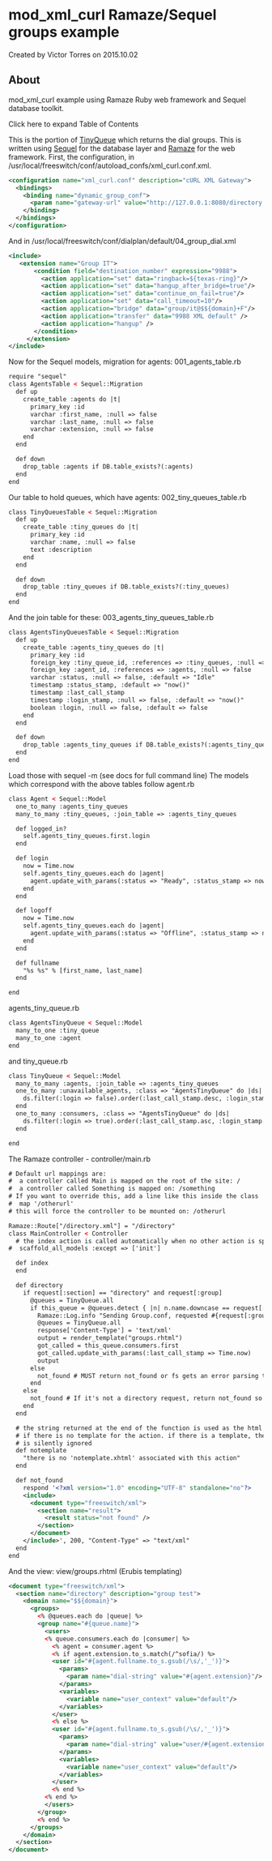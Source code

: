 
# mod_xml_curl Ramaze/Sequel groups example 

 Created by  Victor Torres on 2015.10.02

## About

mod\_xml\_curl example using Ramaze Ruby web framework and Sequel database toolkit.

Click here to expand Table of Contents

This is the portion of [TinyQueue](http://code.rubyists.com/projects/tq) which returns the dial groups. This is written using [Sequel](http://sequel.rubyforge.org/) for the database layer and [Ramaze](http://www.ramaze.net/) for the web framework. First, the configuration, in /usr/local/freeswitch/conf/autoload\_confs/xml\_curl.conf.xml.

```xml
<configuration name="xml_curl.conf" description="cURL XML Gateway">
  <bindings>
    <binding name="dynamic_group_conf">
      <param name="gateway-url" value="http://127.0.0.1:8080/directory.xml" bindings="directory"/>
    </binding>
  </bindings>
</configuration>
```

And in /usr/local/freeswitch/conf/dialplan/default/04\_group\_dial.xml

```xml
<include>
   <extension name="Group IT">
       <condition field="destination_number" expression="9988">
         <action application="set" data="ringback=${texas-ring}"/>
         <action application="set" data="hangup_after_bridge=true"/>
         <action application="set" data="continue_on_fail=true"/>
         <action application="set" data="call_timeout=10"/>
         <action application="bridge" data="group/it@$${domain}+F"/>
         <action application="transfer" data="9988 XML default" />
         <action application="hangup" />
       </condition>
     </extension>
</include>
```

Now for the Sequel models, migration for agents: 001\_agents\_table.rb

```xml
require "sequel"
class AgentsTable < Sequel::Migration
  def up
    create_table :agents do |t|
      primary_key :id
      varchar :first_name, :null => false
      varchar :last_name, :null => false
      varchar :extension, :null => false
    end
  end

  def down
    drop_table :agents if DB.table_exists?(:agents)
  end
end
```

Our table to hold queues, which have agents: 002\_tiny\_queues\_table.rb

```xml
class TinyQueuesTable < Sequel::Migration
  def up
    create_table :tiny_queues do |t|
      primary_key :id
      varchar :name, :null => false
      text :description
    end
  end

  def down
    drop_table :tiny_queues if DB.table_exists?(:tiny_queues)
  end
end
```

And the join table for these: 003\_agents\_tiny\_queues\_table.rb

```xml
class AgentsTinyQueuesTable < Sequel::Migration
  def up
    create_table :agents_tiny_queues do |t|
      primary_key :id
      foreign_key :tiny_queue_id, :references => :tiny_queues, :null => false
      foreign_key :agent_id, :references => :agents, :null => false
      varchar :status, :null => false, :default => "Idle"
      timestamp :status_stamp, :default => "now()"
      timestamp :last_call_stamp
      timestamp :login_stamp, :null => false, :default => "now()"
      boolean :login, :null => false, :default => false
    end
  end

  def down
    drop_table :agents_tiny_queues if DB.table_exists?(:agents_tiny_queues)
  end
end
```

Load those with sequel -m (see docs for full command line) The models which correspond with the above tables follow agent.rb

```xml
class Agent < Sequel::Model
  one_to_many :agents_tiny_queues
  many_to_many :tiny_queues, :join_table => :agents_tiny_queues

  def logged_in?
    self.agents_tiny_queues.first.login
  end

  def login
    now = Time.now
    self.agents_tiny_queues.each do |agent|
      agent.update_with_params(:status => "Ready", :status_stamp => now, :login => true, :login_stamp => now, :last_call_stamp => now)
    end
  end

  def logoff
    now = Time.now
    self.agents_tiny_queues.each do |agent|
      agent.update_with_params(:status => "Offline", :status_stamp => now, :login => false)
    end
  end

  def fullname
    "%s %s" % [first_name, last_name]
  end

end
```

agents\_tiny\_queue.rb

```xml
class AgentsTinyQueue < Sequel::Model
  many_to_one :tiny_queue
  many_to_one :agent
end
```

and tiny\_queue.rb

```xml
class TinyQueue < Sequel::Model
  many_to_many :agents, :join_table => :agents_tiny_queues
  one_to_many :unavailable_agents, :class => "AgentsTinyQueue" do |ds|
    ds.filter(:login => false).order(:last_call_stamp.desc, :login_stamp.asc)
  end
  one_to_many :consumers, :class => "AgentsTinyQueue" do |ds|
    ds.filter(:login => true).order(:last_call_stamp.asc, :login_stamp.asc)
  end

end
```

The Ramaze controller - controller/main.rb

```xml
# Default url mappings are:
#  a controller called Main is mapped on the root of the site: /
#  a controller called Something is mapped on: /something
# If you want to override this, add a line like this inside the class
#  map '/otherurl'
# this will force the controller to be mounted on: /otherurl

Ramaze::Route["/directory.xml"] = "/directory"
class MainController < Controller
  # the index action is called automatically when no other action is specified
#  scaffold_all_models :except => ['init']

  def index
  end

  def directory
    if request[:section] == "directory" and request[:group]
      @queues = TinyQueue.all
      if this_queue = @queues.detect { |n| n.name.downcase == request[:group_name] } # request[:group_name] must match a TinyQueue name
        Ramaze::Log.info "Sending Group.conf, requested #{request[:group_name]} matched #{this_queue}"
        @queues = TinyQueue.all
        response['Content-Type'] = 'text/xml'
        output = render_template("groups.rhtml")
        got_called = this_queue.consumers.first
        got_called.update_with_params(:last_call_stamp => Time.now)
        output
      else
        not_found # MUST return not_found or fs gets an error parsing the empty response as xml
      end
    else
      not_found # If it's not a directory request, return not_found so the static files get looked up as well
    end
  end

  # the string returned at the end of the function is used as the html body
  # if there is no template for the action. if there is a template, the string
  # is silently ignored
  def notemplate
    "there is no 'notemplate.xhtml' associated with this action"
  end

  def not_found
    respond '<?xml version="1.0" encoding="UTF-8" standalone="no"?>
    <include>
      <document type="freeswitch/xml">
        <section name="result">
          <result status="not found" />
        </section>
      </document>
    </include>', 200, "Content-Type" => "text/xml"
  end
end
```

And the view: view/groups.rhtml (Erubis templating)

```xml
<document type="freeswitch/xml">
  <section name="directory" description="group test">
    <domain name="$${domain}">
      <groups>
        <% @queues.each do |queue| %>
        <group name="#{queue.name}">
          <users>
          <% queue.consumers.each do |consumer| %>
            <% agent = consumer.agent %>
            <% if agent.extension.to_s.match(/^sofia/) %>
            <user id="#{agent.fullname.to_s.gsub(/\s/,'_')}">
              <params>
                <param name="dial-string" value="#{agent.extension}"/>
              </params>
              <variables>
                <variable name="user_context" value="default"/>
              </variables>
            </user>
            <% else %>
            <user id="#{agent.fullname.to_s.gsub(/\s/,'_')}">
              <params>
                <param name="dial-string" value="user/#{agent.extension}@$${domain}"/>
              </params>
              <variables>
                <variable name="user_context" value="default"/>
              </variables>
            </user>
            <% end %>
          <% end %>
          </users>
        </group>
        <% end %>
      </groups>
    </domain>
  </section>
</document>
```


